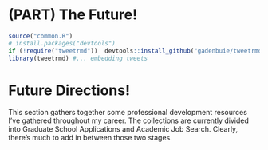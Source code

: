 # (PART) The Future! {-}

```r
source("common.R")
# install.packages("devtools")
if (!require("tweetrmd"))  devtools::install_github("gadenbuie/tweetrmd")
library(tweetrmd) #... embedding tweets
```


# Future Directions!

This section gathers together some professional development resources I've gathered throughout my career. The collections are currently divided into Graduate School Applications and Academic Job Search. Clearly, there's much to add in between those two stages. 
